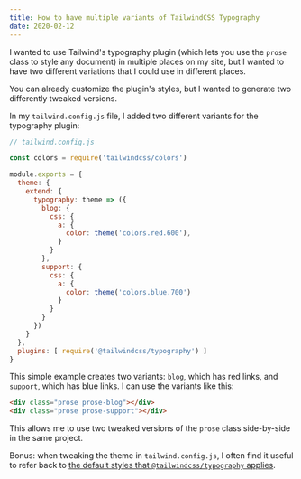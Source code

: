 ```yaml
---
title: How to have multiple variants of TailwindCSS Typography
date: 2020-02-12
---
```


I wanted to use Tailwind's typography plugin (which lets you use the `prose` class to style any document) in multiple places on my site, but I wanted to have two different variations that I could use in different places.

You can already customize the plugin's styles, but I wanted to generate two differently tweaked versions.

In my `tailwind.config.js` file, I added two different variants for the typography plugin:

```javascript
// tailwind.config.js

const colors = require('tailwindcss/colors')

module.exports = {
  theme: {
    extend: {
      typography: theme => ({
        blog: {
          css: {
            a: {
              color: theme('colors.red.600'),
            }
          }
        },
        support: {
          css: {
            a: {
              color: theme('colors.blue.700')
            }
          }
        }
      })
    }
  },
  plugins: [ require('@tailwindcss/typography') ]
}
```

This simple example creates two variants: `blog`, which has red links, and `support`, which has blue links. I can use the variants like this:

```html
<div class="prose prose-blog"></div>
<div class="prose prose-support"></div>
```

This allows me to use two tweaked versions of the `prose` class side-by-side in the same project.

Bonus: when tweaking the theme in `tailwind.config.js`, I often find it useful to refer back to [the default styles that `@tailwindcss/typography` applies](https://github.com/tailwindlabs/tailwindcss-typography/blob/master/src/styles.js).
